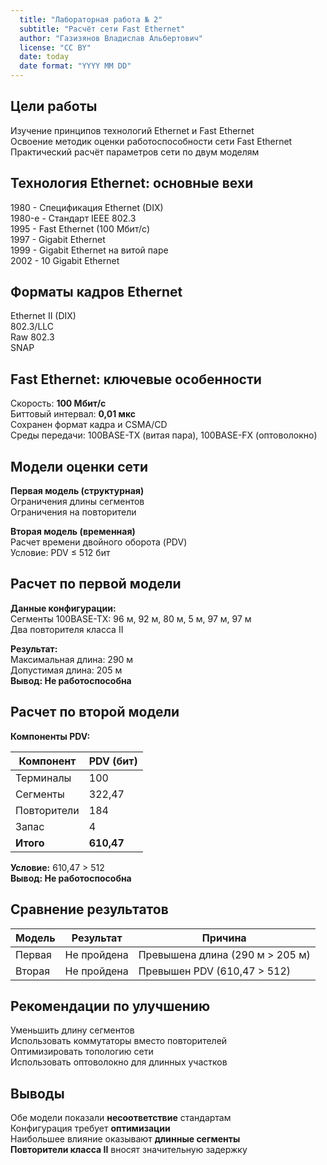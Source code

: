 ```yaml
---
  title: "Лабораторная работа № 2"
  subtitle: "Расчёт сети Fast Ethernet"
  author: "Газизянов Владислав Альбертович"
  license: "CC BY"
  date: today
  date format: "YYYY MM DD"
---
```


## Цели работы

Изучение принципов технологий Ethernet и Fast Ethernet  
Освоение методик оценки работоспособности сети Fast Ethernet  
Практический расчёт параметров сети по двум моделям

## Технология Ethernet: основные вехи

1980 - Спецификация Ethernet (DIX)  
1980-е - Стандарт IEEE 802.3  
1995 - Fast Ethernet (100 Мбит/с)  
1997 - Gigabit Ethernet  
1999 - Gigabit Ethernet на витой паре  
2002 - 10 Gigabit Ethernet

## Форматы кадров Ethernet

Ethernet II (DIX)  
802.3/LLC  
Raw 802.3  
SNAP

## Fast Ethernet: ключевые особенности

Скорость: **100 Мбит/с**  
Биттовый интервал: **0,01 мкс**  
Сохранен формат кадра и CSMA/CD  
Среды передачи: 100BASE-TX (витая пара), 100BASE-FX (оптоволокно)

## Модели оценки сети

**Первая модель (структурная)**  
Ограничения длины сегментов  
Ограничения на повторители

**Вторая модель (временная)**  
Расчет времени двойного оборота (PDV)  
Условие: PDV ≤ 512 бит

## Расчет по первой модели

**Данные конфигурации:**  
Сегменты 100BASE-TX: 96 м, 92 м, 80 м, 5 м, 97 м, 97 м  
Два повторителя класса II

**Результат:**  
Максимальная длина: 290 м  
Допустимая длина: 205 м  
**Вывод: Не работоспособна**

## Расчет по второй модели

**Компоненты PDV:**

| Компонент | PDV (бит) |
|-----------|-----------|
| Терминалы | 100 |
| Сегменты | 322,47 |
| Повторители | 184 |
| Запас | 4 |
| **Итого** | **610,47** |

**Условие:** 610,47 > 512  
**Вывод: Не работоспособна**

## Сравнение результатов

| Модель | Результат | Причина |
|--------|-----------|---------|
| Первая | Не пройдена | Превышена длина (290 м > 205 м) |
| Вторая | Не пройдена | Превышен PDV (610,47 > 512) |

## Рекомендации по улучшению

Уменьшить длину сегментов  
Использовать коммутаторы вместо повторителей  
Оптимизировать топологию сети  
Использовать оптоволокно для длинных участков

## Выводы

Обе модели показали **несоответствие** стандартам  
Конфигурация требует **оптимизации**  
Наибольшее влияние оказывают **длинные сегменты**  
**Повторители класса II** вносят значительную задержку
